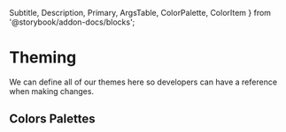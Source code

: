   Subtitle,
  Description,
  Primary,
  ArgsTable, ColorPalette, ColorItem } from '@storybook/addon-docs/blocks';


<Meta title="Introduction/Design/Themes" />

# Theming

<Description>
  We can define all of our themes here so developers can have a reference when making changes.
</Description>

## Colors Palettes
<ColorPalette>
  <ColorItem
    title="Blinds.com"
    subtitle="Primary"
    colors={['#FFFFFF', '#E5E9F0', '#3060AF']}
  />
  <ColorItem
    title="JustBlinds.com"
    subtitle="Primary"
    colors={['#FFFFFF', '#F8F8F8', '#00A895']}
  />
  <ColorItem
    title="AmericanBlinds.com"
    subtitle="Primary"
    colors={['#FFFFFF', '#F6F6F6', '#D4B019']}
  />
  <ColorItem
    title="Homedepot.com"
    subtitle="Primary"
    colors={['#FFFFFF', '#EEEEEE', '#F66202']}
  />
</ColorPalette>